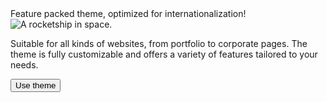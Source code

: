 ---
---

<SpotlightSection>
  <Fragment slot="title">Feature packed theme, optimized for internationalization!</Fragment>
  <Fragment slot="image"><Image src={spotlightImage} width={1280} alt="A rocketship in space." /></Fragment>

  Suitable for all kinds of websites, from portfolio to corporate pages. The theme is fully customizable and offers a variety of features tailored to your needs.

  <Button href="b">Use theme</Button>

</SpotlightSection>
